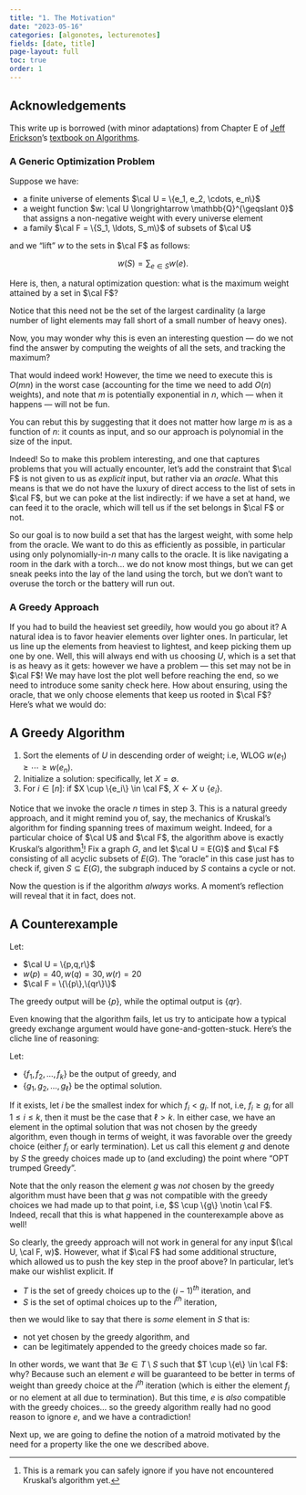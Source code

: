 ```yaml
---
title: "1. The Motivation"
date: "2023-05-16"
categories: [algonotes, lecturenotes]
fields: [date, title]
page-layout: full
toc: true
order: 1
---
```


:::{.callout-note}
# Acknowledgements
This write up is borrowed (with minor adaptations) from Chapter E of [Jeff Erickson](http://jeffe.cs.illinois.edu/)'s [textbook on Algorithms](http://jeffe.cs.illinois.edu/teaching/algorithms/).
:::

### A Generic Optimization Problem

Suppose we have:

- a finite universe of elements $\cal U = \{e_1, e_2, \cdots, e_n\}$
- a weight function $w: \cal U \longrightarrow \mathbb{Q}^{\geqslant 0}$ that assigns a non-negative weight with every universe element
- a family $\cal F = \{S_1, \ldots, S_m\}$ of subsets of $\cal U$

and we "lift" $w$ to the sets in $\cal F$ as follows:

$$w(S) = \sum_{e \in S} w(e).$$

Here is, then, a natural optimization question: what is the maximum weight attained by a set in $\cal F$? 

Notice that this need not be the set of the largest cardinality (a large number of light elements may fall short of a small number of heavy ones).

Now, you may wonder why this is even an interesting question --- do we not find the answer by computing the weights of all the sets, and tracking the maximum?

That would indeed work! However, the time we need to execute this is $O(mn)$ in the worst case (accounting for the time we need to add $O(n)$ weights), and note that $m$ is potentially exponential in $n$, which --- when it happens --- will not be fun.

You can rebut this by suggesting that it does not matter how large $m$ is as a function of $n$: it counts as input, and so our approach is polynomial in the size of the input.

Indeed! So to make this problem interesting, and one that captures problems that you will actually encounter, let's add the constraint that $\cal F$ is not given to us as _explicit_ input, but rather via an _oracle_. What this means is that we do not have the luxury of direct access to the list of sets in $\cal F$, but we can poke at the list indirectly: if we have a set at hand, we can feed it to the oracle, which will tell us if the set belongs in $\cal F$ or not.

So our goal is to now build a set that has the largest weight, with some help from the oracle. We want to do this as efficiently as possible, in particular using only polynomially-in-$n$ many calls to the oracle. It is like navigating a room in the dark with a torch... we do not know most things, but we can get sneak peeks into the lay of the land using the torch, but we don't want to overuse the torch or the battery will run out.

### A Greedy Approach

If you had to build the heaviest set greedily, how would you go about it? A natural idea is to favor heavier elements over lighter ones. In particular, let us line up the elements from heaviest to lightest, and keep picking them up one by one. Well, this will always end with us choosing $U$, which is a set that is as heavy as it gets: however we have a problem --- this set may not be in $\cal F$! We may have lost the plot well before reaching the end, so we need to introduce some sanity check here. How about ensuring, using the oracle, that we only choose elements that keep us rooted in $\cal F$? Here's what we would do:

:::{.callout-note}
# A Greedy Algorithm

1. Sort the elements of $U$ in descending order of weight; i.e, WLOG $w(e_1) \geqslant \cdots \geqslant w(e_n)$.
2. Initialize a solution: specifically, let $X = \emptyset$.
3. For $i \in [n]$: if $X \cup \{e_i\} \in \cal F$, $X \longleftarrow X \cup \{e_i\}$.
:::


Notice that we invoke the oracle $n$ times in step 3. This is a natural greedy approach, and it might remind you of, say, the mechanics of Kruskal's algorithm for finding spanning trees of maximum weight. Indeed, for a particular choice of $\cal U$ and $\cal F$, the algorithm above is exactly Kruskal's algorithm^[This is a remark you can safely ignore if you have not encountered Kruskal's algorithm yet.]! Fix a graph $G$, and let $\cal U = E(G)$ and $\cal F$ consisting of all acyclic subsets of $E(G)$. The "oracle" in this case just has to check if, given $S \subseteq E(G)$, the subgraph induced by $S$ contains a cycle or not.

Now the question is if the algorithm _always_ works. A moment's reflection will reveal that it in fact, does not.


:::{.callout-caution collapse="true"}
# A Counterexample

Let:

- $\cal U = \{p,q,r\}$ 
- $w(p) = 40, w(q) = 30, w(r) = 20$ 
- $\cal F = \{\{p\},\{qr\}\}$

The greedy output will be $\{p\}$, while the optimal output is $\{qr\}$.
:::

Even knowing that the algorithm fails, let us try to anticipate how a typical greedy exchange argument would have gone-and-gotten-stuck. Here's the cliche line of reasoning:

Let:

- $\{f_1,f_2,\ldots,f_k\}$ be the output of greedy, and
- $\{g_1,g_2,\ldots,g_\ell\}$ be the optimal solution.

If it exists, let $i$ be the smallest index for which $f_i < g_i$. If not, i.e, $f_i \geqslant g_i$ for all $1 \leq i \leq k$, then it must be the case that $\ell > k$. In either case, we have an element in the optimal solution that was not chosen by the greedy algorithm, even though in terms of weight, it was favorable over the greedy choice (either $f_i$ or early termination). Let us call this element $g$ and denote by $S$ the greedy choices made up to (and excluding) the point where "OPT trumped Greedy". 

Note that the only reason the element $g$ was _not_ chosen by the greedy algorithm must have been that $g$ was not compatible with the greedy choices we had made up to that point, i.e, $S \cup \{g\} \notin \cal F$. Indeed, recall that this is what happened in the counterexample above as well!

So clearly, the greedy approach will not work in general for any input $(\cal U, \cal F, w)$. However, what if $\cal F$ had some additional structure, which allowed us to push the key step in the proof above? In particular, let's make our wishlist explicit. If

- $T$ is the set of greedy choices up to the $(i-1)^{th}$ iteration, and
- $S$ is the set of optimal choices up to the $i^{th}$ iteration,

then we would like to say that there is _some_ element in $S$ that is:

- not yet chosen by the greedy algorithm, and
- can be legitimately appended to the greedy choices made so far.

In other words, we want that $\exists e \in T \setminus S$ such that $T \cup \{e\} \in \cal F$: why? Because such an element $e$ will be guaranteed to be better in terms of weight than greedy choice at the $i^{th}$ iteration (which is either the element $f_i$ or no element at all due to termination). But this time, $e$ is _also_ compatible with the greedy choices... so the greedy algorithm really had no good reason to ignore $e$, and we have a contradiction!

Next up, we are going to define the notion of a matroid motivated by the need for a property like the one we described above.

